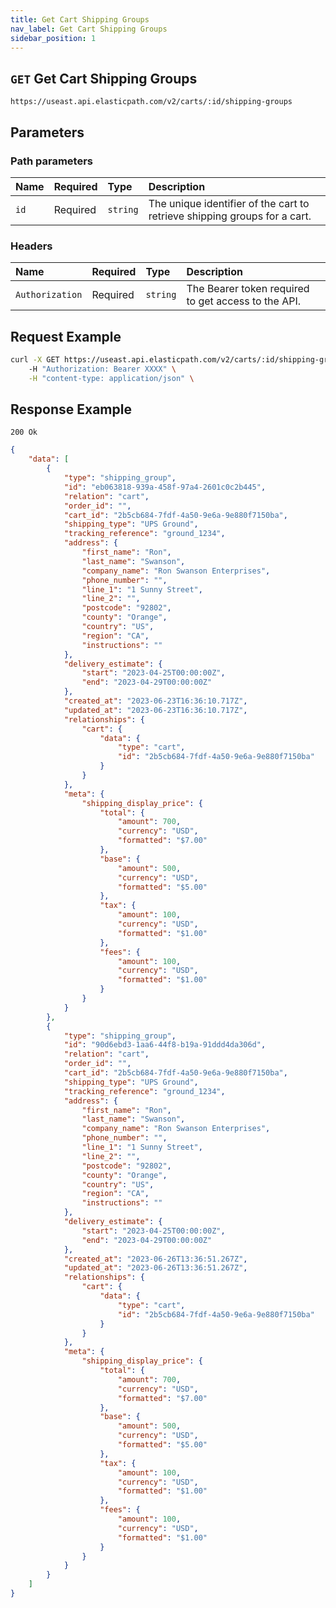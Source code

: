 ```yaml
---
title: Get Cart Shipping Groups
nav_label: Get Cart Shipping Groups
sidebar_position: 1
---
```


## `GET` Get Cart Shipping Groups

```http
https://useast.api.elasticpath.com/v2/carts/:id/shipping-groups
```

## Parameters 

### Path parameters

| Name | Required | Type     | Description                             |
|:-----|:---------|:---------|:----------------------------------------|
| `id` | Required | `string` | The unique identifier of the cart to retrieve shipping groups for a cart. |

### Headers

| Name            | Required | Type     | Description                          |
|:----------------|:---------|:---------|:-------------------------------------|
| `Authorization` | Required | `string` | The Bearer token required to get access to the API. |

## Request Example

```bash
curl -X GET https://useast.api.elasticpath.com/v2/carts/:id/shipping-groups
    -H "Authorization: Bearer XXXX" \
    -H "content-type: application/json" \
```

## Response Example

`200 Ok`

```json
{
    "data": [
        {
            "type": "shipping_group",
            "id": "eb063818-939a-458f-97a4-2601c0c2b445",
            "relation": "cart",
            "order_id": "",
            "cart_id": "2b5cb684-7fdf-4a50-9e6a-9e880f7150ba",
            "shipping_type": "UPS Ground",
            "tracking_reference": "ground_1234",
            "address": {
                "first_name": "Ron",
                "last_name": "Swanson",
                "company_name": "Ron Swanson Enterprises",
                "phone_number": "",
                "line_1": "1 Sunny Street",
                "line_2": "",
                "postcode": "92802",
                "county": "Orange",
                "country": "US",
                "region": "CA",
                "instructions": ""
            },
            "delivery_estimate": {
                "start": "2023-04-25T00:00:00Z",
                "end": "2023-04-29T00:00:00Z"
            },
            "created_at": "2023-06-23T16:36:10.717Z",
            "updated_at": "2023-06-23T16:36:10.717Z",
            "relationships": {
                "cart": {
                    "data": {
                        "type": "cart",
                        "id": "2b5cb684-7fdf-4a50-9e6a-9e880f7150ba"
                    }
                }
            },
            "meta": {
                "shipping_display_price": {
                    "total": {
                        "amount": 700,
                        "currency": "USD",
                        "formatted": "$7.00"
                    },
                    "base": {
                        "amount": 500,
                        "currency": "USD",
                        "formatted": "$5.00"
                    },
                    "tax": {
                        "amount": 100,
                        "currency": "USD",
                        "formatted": "$1.00"
                    },
                    "fees": {
                        "amount": 100,
                        "currency": "USD",
                        "formatted": "$1.00"
                    }
                }
            }
        },
        {
            "type": "shipping_group",
            "id": "90d6ebd3-1aa6-44f8-b19a-91ddd4da306d",
            "relation": "cart",
            "order_id": "",
            "cart_id": "2b5cb684-7fdf-4a50-9e6a-9e880f7150ba",
            "shipping_type": "UPS Ground",
            "tracking_reference": "ground_1234",
            "address": {
                "first_name": "Ron",
                "last_name": "Swanson",
                "company_name": "Ron Swanson Enterprises",
                "phone_number": "",
                "line_1": "1 Sunny Street",
                "line_2": "",
                "postcode": "92802",
                "county": "Orange",
                "country": "US",
                "region": "CA",
                "instructions": ""
            },
            "delivery_estimate": {
                "start": "2023-04-25T00:00:00Z",
                "end": "2023-04-29T00:00:00Z"
            },
            "created_at": "2023-06-26T13:36:51.267Z",
            "updated_at": "2023-06-26T13:36:51.267Z",
            "relationships": {
                "cart": {
                    "data": {
                        "type": "cart",
                        "id": "2b5cb684-7fdf-4a50-9e6a-9e880f7150ba"
                    }
                }
            },
            "meta": {
                "shipping_display_price": {
                    "total": {
                        "amount": 700,
                        "currency": "USD",
                        "formatted": "$7.00"
                    },
                    "base": {
                        "amount": 500,
                        "currency": "USD",
                        "formatted": "$5.00"
                    },
                    "tax": {
                        "amount": 100,
                        "currency": "USD",
                        "formatted": "$1.00"
                    },
                    "fees": {
                        "amount": 100,
                        "currency": "USD",
                        "formatted": "$1.00"
                    }
                }
            }
        }
    ]
}
```
